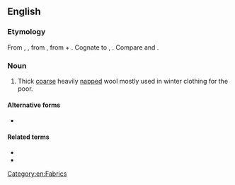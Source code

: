==English==
{{wikipedia}}

===Etymology===
From {{inh|en|enm|wadmal}}, {{m|enm|wadmol}}, from {{der|en|non|váðmál|t=woolen stuff}}, from {{m|non|váð|t=cloth}} + {{m|non|mál|t=measure}}. Cognate to {{cog|da|vadmel}}, {{cog|is|vaðmál}}. Compare {{m|en|wad|t=a small mass}} and {{m|en|woodmeil}}.

===Noun===
{{en-noun|~}}

# Thick [[coarse]] heavily [[napped]] wool mostly used in winter clothing for the poor.

====Alternative forms====
* {{alter|en|wadmaal|wadmeal|wadmel|wadmol|wadmoll}}

====Related terms====
* {{l|en|wad}}
* {{l|en|weed|t=garment}}

[[Category:en:Fabrics]]